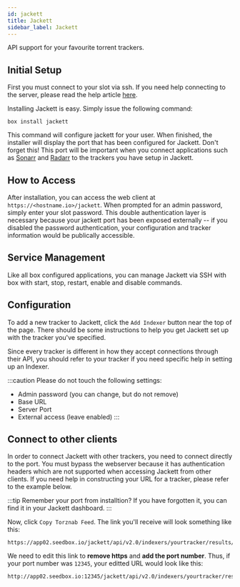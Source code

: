 ```yaml
---
id: jackett
title: Jackett
sidebar_label: Jackett
---
```


API support for your favourite torrent trackers.

## Initial Setup

First you must connect to your slot via ssh. If you need help connecting to the server, please read the help article [here](../getting-started/how-do-i-connect.md).

Installing Jackett is easy. Simply issue the following command:

```plaintext main
box install jackett
```

This command will configure jackett for your user. When finished, the installer will display the port that has been configured for Jackett. Don't forget this! This port will be important when you connect applications such as [Sonarr](sonarr.md) and [Radarr](radarr.md) to the trackers you have setup in Jackett.

## How to Access

After installation, you can access the web client at `https://<hostname.io>/jackett`. When prompted for an admin password, simply enter your slot password. This double authentication layer is necessary because your jackett port has been exposed externally -- if you disabled the password authentication, your configuration and tracker information would be publically accessible.

## Service Management

Like all box configured applications, you can manage Jackett via SSH with box with start, stop, restart, enable and disable commands.


<SystemdTabs service="jackett"/>

## Configuration

To add a new tracker to Jackett, click the `Add Indexer` button near the top of the page. There should be some instructions to help you get Jackett set up with the tracker you've specified.

Since every tracker is different in how they accept connections through their API, you should refer to your tracker if you need specific help in setting up an Indexer.

:::caution
Please do not touch the following settings:
- Admin password (you can change, but do not remove)
- Base URL
- Server Port
- External access (leave enabled)
:::

## Connect to other clients

In order to connect Jackett with other trackers, you need to connect directly to the port. You must bypass the webserver because it has authentication headers which are not supported when accessing Jackett from other clients. If you need help in constructing your URL for a tracker, please refer to the example below.

:::tip
Remember your port from installtion? If you have forgotten it, you can find it in your Jackett dashboard.
:::

Now, click `Copy Torznab Feed`. The link you'll receive will look something like this:

```plaintext
https://app02.seedbox.io/jackett/api/v2.0/indexers/yourtracker/results/torznab/
```

We need to edit this link to **remove https** and **add the port number**. Thus, if your port number was `12345`, your editted URL would look like this:

```plaintext
http://app02.seedbox.io:12345/jackett/api/v2.0/indexers/yourtracker/results/torznab/
```